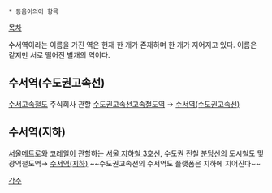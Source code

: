 * 동음이의어 항목

[[목차]]

수서역이라는 이름을 가진 역은 현재 한 개가 존재하며 한 개가 지어지고 있다. 이름은 같지만 서로 떨어진 별개의 역이다.

== 수서역(수도권고속선) ==
[[수서고속철도]] 주식회사 관할 [[수도권고속선]]고속철도역 → [[수서역(수도권고속선)]]
== 수서역(지하) ==
[[서울메트로]]와 [[코레일]]이 관할하는 [[서울 지하철 3호선]], 수도권 전철 [[분당선]]의 도시철도 및 광역철도역→ [[수서역(지하)]] ~~수도권고속선의 수서역도 플랫폼은 지하에 지어진다~~

[[각주]]
